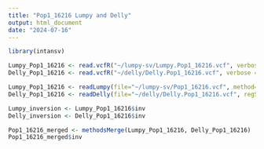 ```yaml
---
title: "Pop1_16216 Lumpy and Delly"
output: html_document
date: "2024-07-16"
---
```


```r
library(intansv)

```

```r
Lumpy_Pop1_16216 <- read.vcfR("~/lumpy-sv/Lumpy.Pop1_16216.vcf", verbose = F) #Load in the VCF file
Delly_Pop1_16216 <- read.vcfR("~/delly/Delly.Pop1_16216.vcf", verbose = F) #Load in the VCF file

Lumpy_Pop1_16216 <- readLumpy(file="~/lumpy-sv/Pop1_16216.vcf", method="Lumpy", regSizeLowerCutoff = 50, readsSupport = 1) #Use intansv to read Lumpy vcf file
Delly_Pop1_16216 <- readDelly(file="~/delly/Delly.Pop1_16216.vcf", regSizeLowerCutoff = 50, readsSupport = 1) #Use intansv to read Delly vcf file

Lumpy_inversion <- Lumpy_Pop1_16216$inv
Delly_inversion <- Delly_Pop1_16216$inv

Pop1_16216_merged <- methodsMerge(Lumpy_Pop1_16216, Delly_Pop1_16216)
Pop1_16216_merged$inv

```